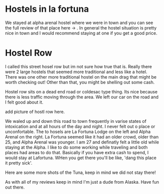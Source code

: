 # Hostels in la fortuna

We stayed at alpha arenal hostel where we were in town and you can see the full review of that place here -> . In general the hostel situation is pretty nice in town and I would recommend staying at one if you get a good price.

# Hostel Row
I called this street hosel row but im not sure how true that is. Really there were 2 large hostels that seemed more traditional and less like a hotel. There was one other more traditional hostel on the main drag that might be worth checking out! Other than that, you might be shelling out some cash.

Hostel row sits on a dead end road or coldesac type thing. Its nice because there is less traffic moving through the area. We left our car on the road and I felt good about it.

add picture of hostl row here.

We waled up and down this road to town frequently in varise states of intoxication and at all hours of the day and night. I never felt out o place or unconfortable. The to hosels are La Fortuna Lodge on the left and Alpha Arenal on the right. La Fortuna seemed like it had an older crowd, older than 25, and Alpha Arenal was younger. I am 27 and definatly felt a little old while staying at the Alpha. I like to do some working while traveling and both places had areas to do that. Basically if you have extra cash to spend, I would stay at Lafortuna. WHen you get there you'll be like, 'dang this place it pretty sick'.


Here are some more shots of the Tuna, keep in mind we did not stay there!



As with all of my reviews keep in mind I'm just a dude from Alaska.
Have fun out there.

